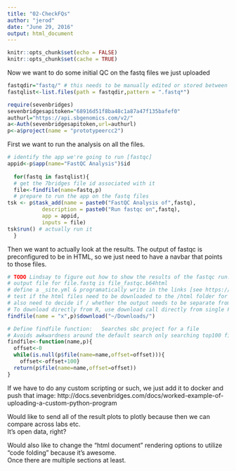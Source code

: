 ```yaml
---
title: "02-CheckFQs"
author: "jerod"
date: "June 29, 2016"
output: html_document
---
```

```r
knitr::opts_chunk$set(echo = FALSE)
knitr::opts_chunk$set(cache = TRUE)
```

Now we want to do some initial QC on the fastq files we just uploaded
```r
fastqdir="fastq/" # this needs to be manually edited or stored between files.
fastqlist<-list.files(path = fastqdir,pattern = ".fastq*")
```


```r
require(sevenbridges)
sevenbridgesapitoken="68916d51f8ba48c1a87a47f135bafef0"
authurl="https://api.sbgenomics.com/v2/" 
a<-Auth(sevenbridgesapitoken,url=authurl)
p<-a$project(name = "prototypeercc2")
```

First we want to run the analysis on all the files.
```R
# identify the app we're going to run [fastqc]
appid<-p$app(name="FastQC Analysis")$id
  
  for(fastq in fastqlist){
  # get the 7bridges file id associated with it    
  file<-findfile(name=fastq,p)
  # prepare to run the app on the fastq files 
tsk <- p$task_add(name = paste0("FastQC Analysis of",fastq), 
           description = paste0("Run fastqc on",fastq), 
           app = appid,
           inputs = file)
tsk$run() # actually run it
  }
```
Then we want to actually look at the results.  The output of fastqc is preconfigured to be
in HTML, so we just need to have a navbar that points to those files.

```R
# TODO Lindsay to figure out how to show the results of the fastqc run...
# output file for file.fastq is file_fastqc.b64html
# define a _site.yml & programatically write in the links [see https://rmarkdown.rstudio.com/rmarkdown_websites.html]
# test if the html files need to be downloaded to the /html folder for building or if they can be remote links
# also need to decide if / whether the output needs to be separate from the scripting of the runs.
# To download directly from R, use download call directly from single File object.
findfile(name = "x",p)$download("~/Downloads/")
```
```R
# Define findfile function:   Searches sbc project for a file
# Avoids awkwardness around the default search only searching top100 files
findfile<-function(name,p){
  offset<-0
  while(is.null(p$file(name=name,offset=offset))){
    offset<-offset+100}
  return(p$file(name=name,offset=offset))
}
```

If we have to do any custom scripting or such, we just add it to docker and push that image:
http://docs.sevenbridges.com/docs/worked-example-of-uploading-a-custom-python-program

Would like to send all of the result plots to plotly because then we can compare across labs etc.  
It's open data, right?

Would also like to change the "html document" rendering options to utilize "code folding" because it's awesome.  
Once there are multiple sections at least.
